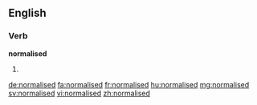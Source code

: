 ==English==

===Verb===
'''normalised'''

# {{past of|normalise}}

[[de:normalised]]
[[fa:normalised]]
[[fr:normalised]]
[[hu:normalised]]
[[mg:normalised]]
[[sv:normalised]]
[[vi:normalised]]
[[zh:normalised]]